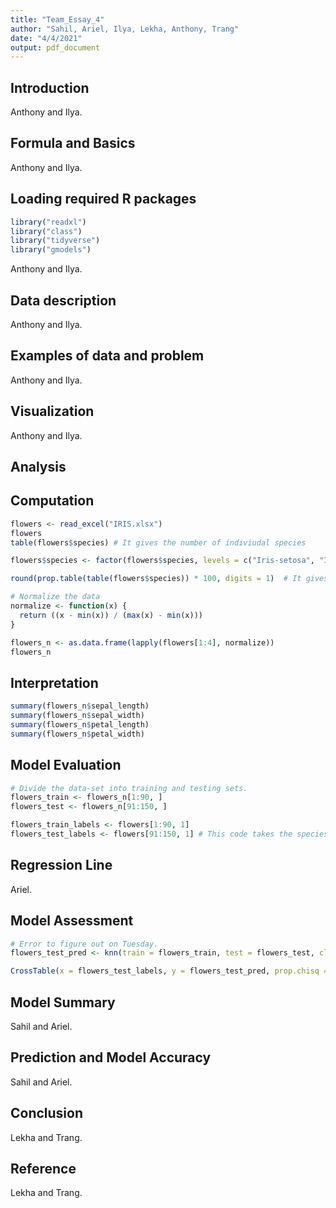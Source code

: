 ```yaml
---
title: "Team_Essay_4"
author: "Sahil, Ariel, Ilya, Lekha, Anthony, Trang"
date: "4/4/2021"
output: pdf_document
---
```


## Introduction

Anthony and Ilya.

## Formula and Basics

Anthony and Ilya.

## Loading required R packages

```r
library("readxl")
library("class")
library("tidyverse")
library("gmodels")
```

Anthony and Ilya.

## Data description

Anthony and Ilya.

## Examples of data and problem

Anthony and Ilya.

## Visualization

Anthony and Ilya.

## Analysis

## Computation 

```r
flowers <- read_excel("IRIS.xlsx")
flowers
table(flowers$species) # It gives the number of indiviudal species

flowers$species <- factor(flowers$species, levels = c("Iris-setosa", "Iris-versicolor", "Iris-virginica"), labels = c("ISE", "IVE", "IVI"))

round(prop.table(table(flowers$species)) * 100, digits = 1)  # It gives the result in the percentage form rounded of to 1 decimal place( and so it’s digits = 1)

# Normalize the data
normalize <- function(x) {
  return ((x - min(x)) / (max(x) - min(x)))
}

flowers_n <- as.data.frame(lapply(flowers[1:4], normalize))
flowers_n
```

## Interpretation

```r
summary(flowers_n$sepal_length)
summary(flowers_n$sepal_width)
summary(flowers_n$petal_length)
summary(flowers_n$petal_width)
```


## Model Evaluation

```r
# Divide the data-set into training and testing sets.
flowers_train <- flowers_n[1:90, ]
flowers_test <- flowers_n[91:150, ]

flowers_train_labels <- flowers[1:90, 1]
flowers_test_labels <- flowers[91:150, 1] # This code takes the species factor in column 1 of the flowers data frame and on turn creates flowers_train_labels and flowers_test_labels data frame.
```

## Regression Line

Ariel.

## Model Assessment

```r
# Error to figure out on Tuesday.
flowers_test_pred <- knn(train = flowers_train, test = flowers_test, cl = flowers_train_labels, k=12)

CrossTable(x = flowers_test_labels, y = flowers_test_pred, prop.chisq = FALSE)
```

## Model Summary

Sahil and Ariel.

## Prediction and Model Accuracy

Sahil and Ariel.

## Conclusion

Lekha and Trang.

## Reference

Lekha and Trang.